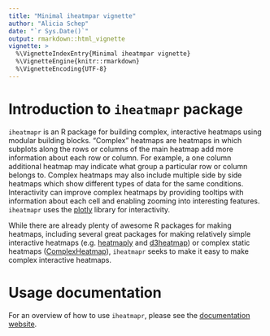 ```yaml
---
title: "Minimal iheatmpar vignette"
author: "Alicia Schep"
date: "`r Sys.Date()`"
output: rmarkdown::html_vignette
vignette: >
  %\VignetteIndexEntry{Minimal iheatmpar vignette}
  %\VignetteEngine{knitr::rmarkdown}
  %\VignetteEncoding{UTF-8}
---
```


# Introduction to `iheatmapr` package

`iheatmapr` is an R package for building complex, interactive heatmaps using modular building blocks. "Complex" heatmaps are heatmaps in which subplots along the rows or columns of the main heatmap add more information about each row or column. For example, a one column additional heatmap may indicate what group a particular row or column belongs to. Complex heatmaps may also include multiple side by side heatmaps which show different types of data for the same conditions. Interactivity can improve complex heatmaps by providing tooltips with information about each cell and enabling zooming into interesting features. `iheatmapr` uses the [plotly](https://plotly.com) library for interactivity. 

While there are already plenty of awesome R packages for making heatmaps, including several great packages for making relatively simple interactive heatmaps (e.g. [heatmaply](https://github.com/talgalili/heatmaply) and [d3heatmap](https://github.com/talgalili/d3heatmap)) or complex static heatmaps ([ComplexHeatmap](https://github.com/jokergoo/ComplexHeatmap)), `iheatmapr` seeks to make it easy to make complex interactive heatmaps. 

# Usage documentation

For an overview of how to use `iheatmapr`, please see the [documentation website](https://docs.ropensci.org/iheatmapr/).
